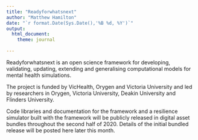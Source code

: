 ```yaml
---
title: "Readyforwhatsnext"
author: "Matthew Hamilton"
date: "`r format.Date(Sys.Date(),'%B %d, %Y')`"
output: 
  html_document:
    theme: journal
          
---
```


Readyforwhatsnext is an open science framework for developing, validating, updating, extending and generalising computational models for mental health simulations.

The project is funded by VicHealth, Orygen and Victoria University and led by researchers in Orygen, Victoria University, Deakin University and Flinders University. 

Code libraries and documentation for the framework and a resilience simulator built with the framework will be publicly released in digital asset bundles throughout the second half of 2020. Details of the initial bundled release will be posted here later this month.
